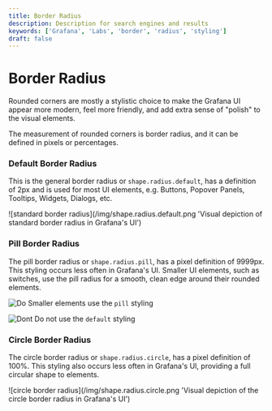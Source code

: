 ```yaml
---
title: Border Radius
description: Description for search engines and results
keywords: ['Grafana', 'Labs', 'border', 'radius', 'styling']
draft: false
---
```



# Border Radius <Badge text='draft' color='orange'></Badge>

Rounded corners are mostly a stylistic choice to make the Grafana UI appear more modern, feel more friendly, and add extra sense of "polish" to the visual elements.

The measurement of rounded corners is border radius, and it can be defined in pixels or percentages.

### Default Border Radius

This is the general border radius or `shape.radius.default`, has a definition of 2px and is used for most UI elements, e.g. Buttons, Popover Panels, Tooltips, Widgets, Dialogs, etc.

![standard border radius](/img/shape.radius.default.png 'Visual depiction of standard border radius in Grafana's UI')

### Pill Border Radius

The pill border radius or `shape.radius.pill`, has a pixel definition of 9999px. This styling occurs less often in Grafana's UI. Smaller UI elements, such as switches, use the pill radius for a smooth, clean edge around their rounded elements.

<div style={{ display: "flex" }}>

![Do](/img/shape.radius.pill_do.png)
Smaller elements use the `pill` styling

![Dont](/img/shape.radius.pill_dont.png)
Do not use the `default` styling

</div>

### Circle Border Radius

The circle border radius or `shape.radius.circle`, has a pixel definition of 100%. This styling also occurs less often in Grafana's UI, providing a full circular shape to elements.

![circle border radius](/img/shape.radius.circle.png 'Visual depiction of the circle border radius in Grafana's UI')
